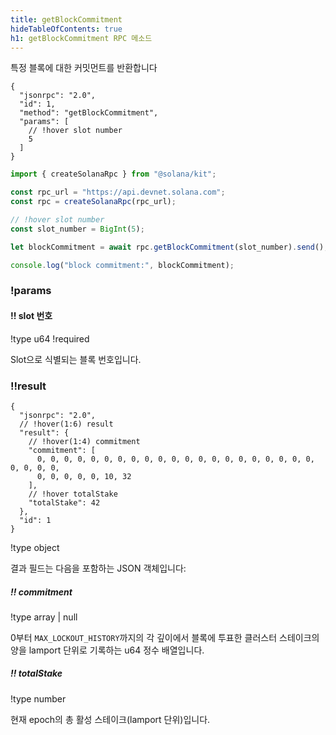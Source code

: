 ```yaml
---
title: getBlockCommitment
hideTableOfContents: true
h1: getBlockCommitment RPC 메소드
---
```


특정 블록에 대한 커밋먼트를 반환합니다

<APIMethod>

```jsonc !!request curl
{
  "jsonrpc": "2.0",
  "id": 1,
  "method": "getBlockCommitment",
  "params": [
    // !hover slot number
    5
  ]
}
```

```ts !!request title="Kit"
import { createSolanaRpc } from "@solana/kit";

const rpc_url = "https://api.devnet.solana.com";
const rpc = createSolanaRpc(rpc_url);

// !hover slot number
const slot_number = BigInt(5);

let blockCommitment = await rpc.getBlockCommitment(slot_number).send();

console.log("block commitment:", blockCommitment);
```

### !params

#### !! slot 번호

!type u64
!required

Slot으로 식별되는 블록 번호입니다.

### !!result

```jsonc !response
{
  "jsonrpc": "2.0",
  // !hover(1:6) result
  "result": {
    // !hover(1:4) commitment
    "commitment": [
      0, 0, 0, 0, 0, 0, 0, 0, 0, 0, 0, 0, 0, 0, 0, 0, 0, 0, 0, 0, 0, 0, 0, 0, 0,
      0, 0, 0, 0, 0, 10, 32
    ],
    // !hover totalStake
    "totalStake": 42
  },
  "id": 1
}
```

!type object

결과 필드는 다음을 포함하는 JSON 객체입니다:

##### !! commitment

!type array | null

0부터 `MAX_LOCKOUT_HISTORY`까지의 각 깊이에서 블록에 투표한 클러스터 스테이크의
양을 lamport 단위로 기록하는 u64 정수 배열입니다.

##### !! totalStake

!type number

현재 epoch의 총 활성 스테이크(lamport 단위)입니다.

</APIMethod>
